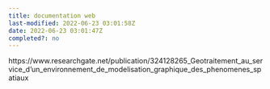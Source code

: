 ```yaml
---
title: documentation web
last-modified: 2022-06-23 03:01:58Z
date: 2022-06-23 03:01:47Z
completed?: no
---
```


https://www.researchgate.net/publication/324128265_Geotraitement_au_service_d'un_environnement_de_modelisation_graphique_des_phenomenes_spatiaux